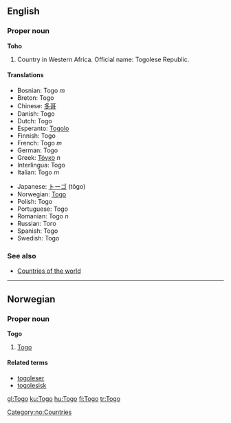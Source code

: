 ==English==

===Proper noun===
'''Toho'''
# Country in Western Africa. Official name: Togolese Republic.

====Translations====
{{top}}
*Bosnian: Togo ''m''
*Breton: Togo
*Chinese: [[多哥]]
*Danish: Togo
*Dutch: Togo
*Esperanto: [[Togolo]]
*Finnish: Togo
*French: Togo ''m''
*German: Togo
*Greek: [[Τόγκο]] ''n''
*Interlingua: Togo
*Italian: Togo ''m''
{{mid}}
*Japanese: [[トーゴ]] (tōgo)
*Norwegian: [[#Norwegian|Togo]]
*Polish: Togo
*Portuguese: Togo
*Romanian: Togo ''n''
*Russian: Того
*Spanish: Togo
*Swedish: Togo
{{bottom}}

===See also===
* [[Countries of the world]]

----
==Norwegian==
===Proper noun===
[[Category:no:Countries]]
'''Togo'''
#[[#English|Togo]]
====Related terms====
*[[togoleser]]
*[[togolesisk]]

[[gl:Togo]]
[[ku:Togo]]
[[hu:Togo]]
[[fi:Togo]]
[[tr:Togo]]